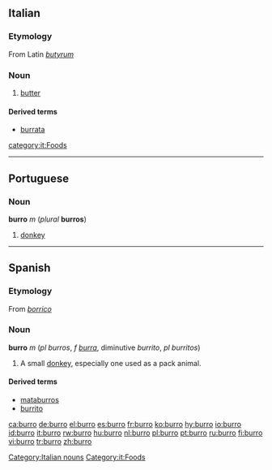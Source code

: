 == Italian ==
===Etymology===
From Latin ''[[butyrum]]''
===Noun===
{{it-noun|burr|m|o|i}}

# [[butter]]

====Derived terms====

*[[burrata]]

[[category:it:Foods]]

----

== Portuguese ==
=== Noun ===
'''burro''' ''m'' (''plural'' '''burros''')

#[[donkey]]

----

==Spanish==
===Etymology===
From ''[[borrico]]''
===Noun===
'''burro''' ''m'' (''pl'' ''burros'', ''f'' ''[[burra]]'', diminutive ''burrito'', ''pl'' ''burritos'')

# A small [[donkey]], especially one used as a pack animal.

====Derived terms====
*[[mataburros]] {{m}}
*[[burrito]] {{m}}

[[Category:Italian nouns]]
[[Category:it:Foods]]

[[ca:burro]]
[[de:burro]]
[[el:burro]]
[[es:burro]]
[[fr:burro]]
[[ko:burro]]
[[hy:burro]]
[[io:burro]]
[[id:burro]]
[[it:burro]]
[[rw:burro]]
[[hu:burro]]
[[nl:burro]]
[[pl:burro]]
[[pt:burro]]
[[ru:burro]]
[[fi:burro]]
[[vi:burro]]
[[tr:burro]]
[[zh:burro]]